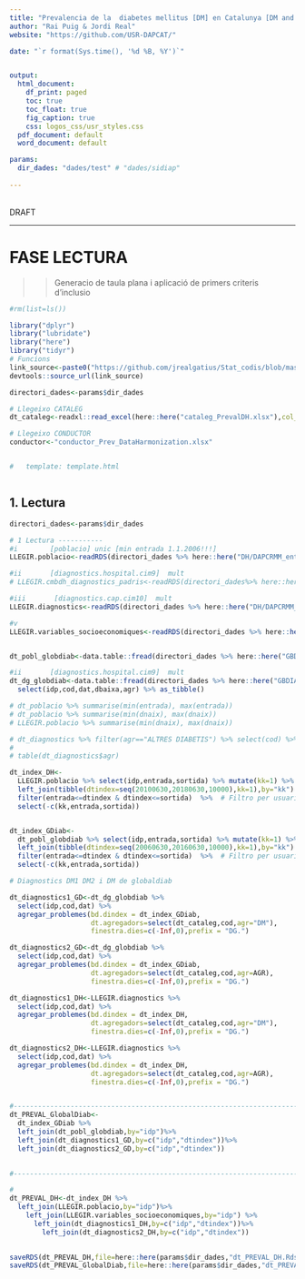 ```yaml
---
title: "Prevalencia de la  diabetes mellitus [DM] en Catalunya [DM and DM2:2006-2016] [DM Gestacional: 2010-2018]"
author: "Rai Puig & Jordi Real"
website: "https://github.com/USR-DAPCAT/"

date: "`r format(Sys.time(), '%d %B, %Y')`"


output:
  html_document:
    df_print: paged
    toc: true
    toc_float: true
    fig_caption: true
    css: logos_css/usr_styles.css
  pdf_document: default
  word_document: default

params:
  dir_dades: "dades/test" # "dades/sidiap"
  
---
```


&nbsp;
<script>
   $(document).ready(function() {
     $head = $('#header');
     $head.prepend('<img src=\"https://www.idiapjgol.org/images/logo.png\" style=\"float: right ;width: 130px;\"/>')
     $head.prepend('<img src=\"https://avatars2.githubusercontent.com/u/57066591?s=200&v=4\" style=\"margin-left:25% ;width: 80px;\"/>')
     $head.prepend('<img src=\"logos_css/logoDAP_Cat.png\" style=\"float: left:1;width: 185px;\"/>')
   });
</script>


<div class="watermark">DRAFT</div>

****



# FASE LECTURA

>> Generacio de taula plana i aplicació de primers criteris d'inclusio 

```r
#rm(list=ls())

library("dplyr")
library("lubridate")
library("here")
library("tidyr")
# Funcions 
link_source<-paste0("https://github.com/jrealgatius/Stat_codis/blob/master/funcions_propies.R","?raw=T")
devtools::source_url(link_source)

directori_dades<-params$dir_dades

# Llegeixo CATALEG
dt_cataleg<-readxl::read_excel(here::here("cataleg_PrevalDH.xlsx"),col_types = "text")

# Llegeixo CONDUCTOR
conductor<-"conductor_Prev_DataHarmonization.xlsx"


#   template: template.html
```


```r




```


## 1. Lectura 

```r

directori_dades<-params$dir_dades

# 1 Lectura -----------
#i        [poblacio] unic [min entrada 1.1.2006!!!]
LLEGIR.poblacio<-readRDS(directori_dades %>% here::here("DH/DAPCRMM_entregable_poblacio_20190926_103409.rds")) %>% as_tibble() 

#ii       [diagnostics.hospital.cim9]  mult
# LLEGIR.cmbdh_diagnostics_padris<-readRDS(directori_dades%>% here::here(""DH/DAPCRMM_entregable_cmbdh_diagnostics_padris_20190930_093320.rds")) %>% as_tibble()

#iii       [diagnostics.cap.cim10]  mult
LLEGIR.diagnostics<-readRDS(directori_dades %>% here::here("DH/DAPCRMM_entregable_diagnostics_20190926_103409.rds")) %>% as_tibble()

#v       
LLEGIR.variables_socioeconomiques<-readRDS(directori_dades %>% here::here("DH/DAPCRMM_entregable_variables_socioeconomiques_20190926_103409.rds")) %>% as_tibble()



```


```r

dt_pobl_globdiab<-data.table::fread(directori_dades %>% here::here("GBDIAB/GBDIAB_entregable_poblacio_20171017_081430.txt")) %>% as_tibble() 

#ii       [diagnostics.hospital.cim9]  mult
dt_dg_globdiab<-data.table::fread(directori_dades %>% here::here("GBDIAB/GBDIAB_entregable_diagnostics_20171017_081430.txt")) %>% 
  select(idp,cod,dat,dbaixa,agr) %>% as_tibble()

# dt_poblacio %>% summarise(min(entrada), max(entrada))
# dt_poblacio %>% summarise(min(dnaix), max(dnaix))
# LLEGIR.poblacio %>% summarise(min(dnaix), max(dnaix))

# dt_diagnostics %>% filter(agr=="ALTRES DIABETIS") %>% select(cod) %>% distinct()
# 
# table(dt_diagnostics$agr)

```


```r

dt_index_DH<-
  LLEGIR.poblacio %>% select(idp,entrada,sortida) %>% mutate(kk=1) %>%
  left_join(tibble(dtindex=seq(20100630,20180630,10000),kk=1),by="kk") %>% 
  filter(entrada<=dtindex & dtindex<=sortida)  %>%  # Filtro per usuari actiu en data index
  select(-c(kk,entrada,sortida))


dt_index_GDiab<-
  dt_pobl_globdiab %>% select(idp,entrada,sortida) %>% mutate(kk=1) %>%
  left_join(tibble(dtindex=seq(20060630,20160630,10000),kk=1),by="kk") %>% 
  filter(entrada<=dtindex & dtindex<=sortida)  %>%  # Filtro per usuari actiu en data index
  select(-c(kk,entrada,sortida))


```


```r
# Diagnostics DM1 DM2 i DM de globaldiab 

dt_diagnostics1_GD<-dt_dg_globdiab %>% 
  select(idp,cod,dat) %>% 
  agregar_problemes(bd.dindex = dt_index_GDiab,
                    dt.agregadors=select(dt_cataleg,cod,agr="DM"),
                    finestra.dies=c(-Inf,0),prefix = "DG.")

dt_diagnostics2_GD<-dt_dg_globdiab %>% 
  select(idp,cod,dat) %>% 
  agregar_problemes(bd.dindex = dt_index_GDiab,
                    dt.agregadors=select(dt_cataleg,cod,agr=AGR),
                    finestra.dies=c(-Inf,0),prefix = "DG.")


```


```r


dt_diagnostics1_DH<-LLEGIR.diagnostics %>% 
  select(idp,cod,dat) %>% 
  agregar_problemes(bd.dindex = dt_index_DH,
                    dt.agregadors=select(dt_cataleg,cod,agr="DM"),
                    finestra.dies=c(-Inf,0),prefix = "DG.")

dt_diagnostics2_DH<-LLEGIR.diagnostics %>% 
  select(idp,cod,dat) %>% 
  agregar_problemes(bd.dindex = dt_index_DH,
                    dt.agregadors=select(dt_cataleg,cod,agr=AGR),
                    finestra.dies=c(-Inf,0),prefix = "DG.")



```





```r
#-----------------------------------------------------------------------------------------#
dt_PREVAL_GlobalDiab<-
  dt_index_GDiab %>% 
  left_join(dt_pobl_globdiab,by="idp")%>% 
  left_join(dt_diagnostics1_GD,by=c("idp","dtindex"))%>%
  left_join(dt_diagnostics2_GD,by=c("idp","dtindex"))
       

```


```r
#-----------------------------------------------------------------------------------------#

#
dt_PREVAL_DH<-dt_index_DH %>% 
  left_join(LLEGIR.poblacio,by="idp")%>% 
    left_join(LLEGIR.variables_socioeconomiques,by="idp") %>% 
      left_join(dt_diagnostics1_DH,by=c("idp","dtindex"))%>%
        left_join(dt_diagnostics2_DH,by=c("idp","dtindex"))
       
```

```r

saveRDS(dt_PREVAL_DH,file=here::here(params$dir_dades,"dt_PREVAL_DH.Rds"))
saveRDS(dt_PREVAL_GlobalDiab,file=here::here(params$dir_dades,"dt_PREVAL_GD.Rds"))


```




